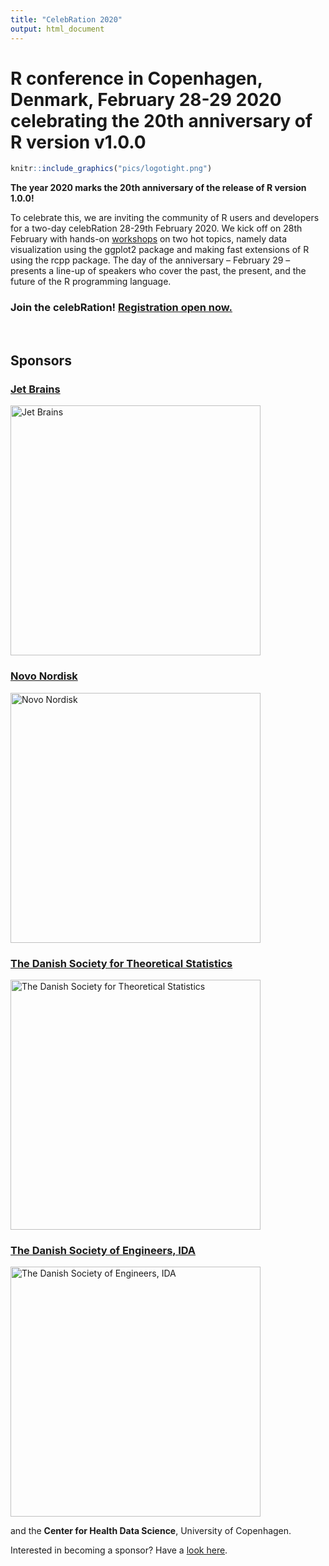 ```yaml
---
title: "CelebRation 2020"
output: html_document
---
```



# R conference in Copenhagen, Denmark, February 28-29 2020 celebrating the 20th anniversary of R version v1.0.0

```r
knitr::include_graphics("pics/logotight.png")
```

**The year 2020 marks the 20th anniversary of the release of R version 1.0.0!**

To celebrate this, we are inviting the community of R users and developers for a two-day celebRation 28-29th February 2020. We kick off on 28th February with hands-on [workshops](workshops.html) on two hot topics, namely data visualization using the ggplot2 package and making fast extensions of R using the rcpp package. The day of the anniversary – February 29 – presents a line-up of speakers who cover the past, the present, and the future of the R programming language. 


<h3>Join the celebRation! <a href="registration.html">Registration open now.</a></h3>


<br>

## Sponsors


<div class="row">
  <div class="col-md-6">
<a href="https://www.jetbrains.com/"> <h3>Jet Brains</h3></a>

<img src="./pics/logo_JetBrains_4.png" alt="Jet Brains" style="width:400px">
  </div>
  <div class="col-md-6">
<a href="https://www.novonordisk.com/"> <h3>Novo Nordisk</h3></a>

<img src="./pics/novologo.png" alt="Novo Nordisk" style="width:400px">
  </div>
</div>
<div class="row">
  <div class="col-md-6">
<a href = "https://www.dsts.dk"> <h3>The Danish Society for Theoretical Statistics</h3></a>


<img src="./pics/DSTSlogo.png" alt="The Danish Society for Theoretical Statistics" style="width:400px">
  </div>
  <div class="col-md-6">
<a href = "https://www.ida.dk"> <h3>The Danish Society of Engineers, IDA</h3></a>

<img src="./pics/idalogo.png" alt="The Danish Society of Engineers, IDA" style="width:400px">
  </div>
</div>

and the **Center for Health Data Science**, University of Copenhagen.


Interested in becoming a sponsor? Have a [look here](sponsorship.html).